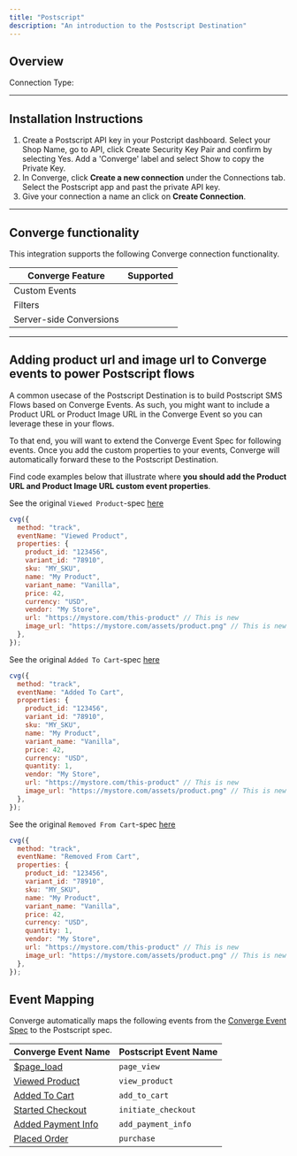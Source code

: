 ```yaml
---
title: "Postscript"
description: "An introduction to the Postscript Destination"
---
```



## Overview

Connection Type: <IconText text="Server-side" name="server" iconType="duotone" iconLocation="after"/>

---

## Installation Instructions

<AccordionGroup >
<Accordion icon="list" title="Installation Instructions">

1. Create a Postscript API key in your Postcript dashboard. Select your Shop Name, go to API, click Create Security Key Pair and confirm by selecting Yes. Add a 'Converge' label and select Show to copy the Private Key.
2. In Converge, click **Create a new connection** under the Connections tab. Select the Postscript app and past the private API key.
3. Give your connection a name an click on **Create Connection**.

</Accordion>

</AccordionGroup >

---

## Converge functionality

This integration supports the following Converge connection functionality.

| Converge Feature        |       Supported       |
| ----------------------- | :-------------------: |
| Custom Events           | <Icon name="check" /> |
| Filters                 | <Icon name="xmark" /> |
| Server-side Conversions | <Icon name="check" /> |


---

## Adding product url and image url to Converge events to power Postscript flows

A common usecase of the Postscript Destination is to build Postscript SMS Flows based on Converge Events. 
As such, you might want to include a Product URL or Product Image URL in the Converge Event so you can leverage these in your flows. 

To that end, you will want to extend the Converge Event Spec for following events.
Once you add the custom properties to your events, Converge will automatically forward these to the Postscript Destination.

<Accordion title='Extending your Converge Event implementation for Postscript'>

Find code examples below that illustrate where **you should add the Product URL and Product Image URL custom event properties**.

<Accordion title="Viewed Product" icon="code">

See the original `Viewed Product`-spec [here](/sources/converge-spec.mdx#viewed-product)

<CodeGroup>

```javascript JavaScript
cvg({
  method: "track",
  eventName: "Viewed Product",
  properties: {
    product_id: "123456",
    variant_id: "78910", 
    sku: "MY_SKU",
    name: "My Product",
    variant_name: "Vanilla", 
    price: 42,
    currency: "USD",
    vendor: "My Store",
    url: "https://mystore.com/this-product" // This is new
    image_url: "https://mystore.com/assets/product.png" // This is new
  },
});
```

</CodeGroup>

</Accordion>

<Accordion title="Added To Cart" icon="code">

See the original `Added To Cart`-spec [here](/sources/converge-spec.mdx#added-to-cart)

<CodeGroup>

```javascript JavaScript
cvg({
  method: "track",
  eventName: "Added To Cart",
  properties: {
    product_id: "123456",
    variant_id: "78910",
    sku: "MY_SKU",
    name: "My Product",
    variant_name: "Vanilla",
    price: 42,
    currency: "USD",
    quantity: 1,
    vendor: "My Store",
    url: "https://mystore.com/this-product" // This is new
    image_url: "https://mystore.com/assets/product.png" // This is new
  },
});

```

</CodeGroup>

</Accordion>

<Accordion title="Removed From Cart" icon="code">

See the original `Removed From Cart`-spec [here](/sources/converge-spec.mdx#removed-from-cart)

<CodeGroup>

```javascript JavaScript
cvg({
  method: "track",
  eventName: "Removed From Cart",
  properties: {
    product_id: "123456",
    variant_id: "78910",
    sku: "MY_SKU",
    name: "My Product",
    variant_name: "Vanilla",
    price: 42,
    currency: "USD",
    quantity: 1,
    vendor: "My Store",
    url: "https://mystore.com/this-product" // This is new
    image_url: "https://mystore.com/assets/product.png" // This is new
  },
});

```

</CodeGroup>

</Accordion>

</Accordion>

## Event Mapping

Converge automatically maps the following events from the [Converge Event Spec](/sources/converge-spec) to the Postscript spec.

| Converge Event Name                                                                               | Postscript Event Name                   |
| ------------------------------------------------------------------------------------------------- | --------------------------------------- |
| [$page_load](/sources/converge-spec#page-load)                                                    | `page_view`                             |
| [Viewed Product](/sources/converge-spec#viewed-product)                                           | `view_product`                          |
| [Added To Cart](/sources/converge-spec#added-to-cart)                                             | `add_to_cart`                           |
| [Started Checkout](/sources/converge-spec#started-checkout)                                       | `initiate_checkout`                     |
| [Added Payment Info](/sources/converge-spec#added-payment-info)                                   | `add_payment_info`                      |
| [Placed Order](/sources/converge-spec#placed-order)                                               | `purchase`                              |
